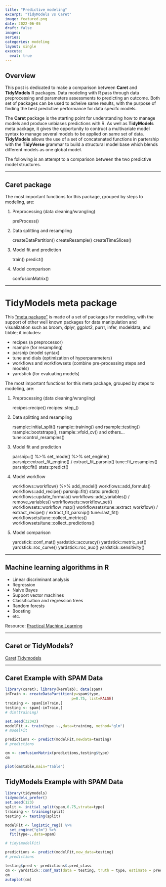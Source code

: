 ```yaml
---
title: "Predictive modeling"
excerpt: "TidyModels vs Caret"
image: featured.png
date: 2022-06-05
draft: false
images:
series:
categories: modeling
layout: single
execute: 
  eval: true
---
```


## Overview

This post is dedicated to make a comparison between **Caret** and **TidyModels** R packages. Data modeling with R pass through data preprocessing and parameters assessments to predicting an outcome. Both set of packages can be used to acheive same results, with the purpose of finding the best predictive performance for data specifc models.

The **Caret** package is the starting point for understanding how to manage models and produce unbiases predictions with R. As well as **TidyModels** meta package, it gives the opportunity to contruct a multivariate model syntax to manage several models to be applied on same set of data. **TidyModels** allows the use of a set of concatenated functions in partership with the **TidyVerse** grammar to build a structural model base which blends different models as one global model.

The following is an attempt to a comparison between the two predictive model structures.

------------------------------------------------------------------------

## Caret package

The most important functions for this package, grouped by steps to modeling, are:

1.  Preprocessing (data cleaning/wrangling)

    preProcess()

2.  Data splitting and resampling

    createDataPartition() createResample() createTimeSlices()

3.  Model fit and prediction

    train() predict()

4.  Model comparison

    confusionMatrix()

------------------------------------------------------------------------

# TidyModels meta package

This ["meta package"](https://tidymodels.tidymodels.org/) is made of a set of packages for modeling, with the support of other well known packages for data manipulation and visualization such as broom, dplyr, ggplot2, purrr, infer, modeldata, and tibble; it includes:

-   recipes (a preprocessor)
-   rsample (for resampling)
-   parsnip (model syntax)
-   tune and dials (optimization of hyperparameters)
-   workflows and workflowsets (combine pre-processing steps and models)
-   yardstick (for evaluating models)

The most important functions for this meta package, grouped by steps to modeling, are:

1.  Preprocessing (data cleaning/wrangling)

    recipes::recipe() recipes::step\_<functions>()

2.  Data splitting and resampling

    rsample::initial_split() rsample::training() and rsample::testing() rsample::bootstraps(), rsample::vfold_cv() and others... tune::control_resamples()

3.  Model fit and prediction

    parsnip::<model_type>() %\>% set_mode() %\>% set_engine() parsnip::extract_fit_engine() / extract_fit_parsnip() tune::fit_resamples() parsnip::fit() stats::predict()

4.  Model workflow

    workflows::workflow() %\>% add_model() workflows::add_formula() workflows::add_recipe() parsnip::fit() stats::predict() workflows::update_formula() workflows::add_variables() / remove_variables() workflowsets::workflow_set() workflowsets::workflow_map() workflowsets/tune::extract_workflow() / extract_recipe() / extract_fit_parsnip() tune::last_fit() workflowsets/tune::collect_metrics() workflowsets/tune::collect_predictions()

5.  Model comparison

    yardstick::conf_mat() yardstick::accuracy() yardstick::metric_set() yardstick::roc_curve() yardstick::roc_auc() yardstick::sensitivity()

------------------------------------------------------------------------

## Machine learning algorithms in R

-   Linear discriminant analysis
-   Regression
-   Naive Bayes
-   Support vector machines
-   Classification and regression trees
-   Random forests
-   Boosting
-   etc.

Resource: [Practical Machine Learning](https://github.com/DataScienceSpecialization/courses/tree/master/08_PracticalMachineLearning)

------------------------------------------------------------------------

## Caret or TidyModels?

[Caret](http://caret.r-forge.r-project.org/) [Tidymodels](https://www.tidymodels.org/start/models/)

------------------------------------------------------------------------

## Caret Example with SPAM Data

```r
library(caret); library(kernlab); data(spam)
inTrain <- createDataPartition(y=spam$type,
                              p=0.75, list=FALSE)
training <- spam[inTrain,]
testing <- spam[-inTrain,]
# dim(training)

set.seed(32343)
modelFit <- train(type ~.,data=training, method="glm")
# modelFit

predictions <- predict(modelFit,newdata=testing)
# predictions

cm <- confusionMatrix(predictions,testing$type)
cm

plot(cm$table,main="Table")
```

## TidyModels Example with SPAM Data

```r
library(tidymodels)
tidymodels_prefer()
set.seed(123)
split <- initial_split(spam,0.75,strata=type)
training <- training(split)
testing <- testing(split)

modelFit <- logistic_reg() %>% 
  set_engine("glm") %>%
  fit(type~.,data=spam)

# tidy(modelFit)

predictions <- predict(modelFit,new_data=testing)
# predictions

testing$pred <- predictions$.pred_class
cm <- yardstick::conf_mat(data = testing, truth = type, estimate = pred)
cm
autoplot(cm)
```
